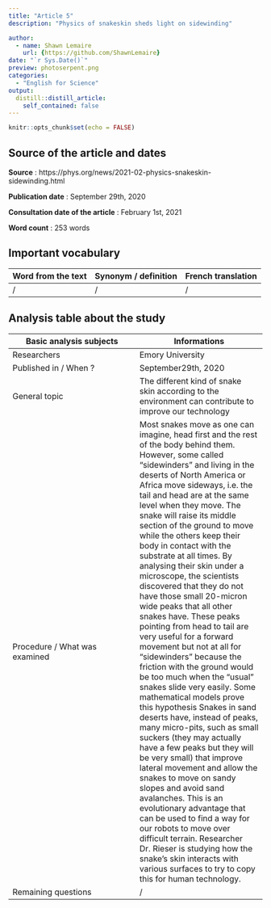 ```yaml
---
title: "Article 5"
description: "Physics of snakeskin sheds light on sidewinding"

author:
  - name: Shawn Lemaire
    url: {https://github.com/ShawnLemaire}
date: "`r Sys.Date()`"
preview: photoserpent.png
categories:
  - "English for Science"
output:
  distill::distill_article:
    self_contained: false
---
```


```r
knitr::opts_chunk$set(echo = FALSE)
```

## Source of the article and dates 
**Source** : https://phys.org/news/2021-02-physics-snakeskin-sidewinding.html

**Publication date** : September 29th, 2020

**Consultation date of the article** : February 1st, 2021

**Word count** : 253 words 

## Important vocabulary

| Word from the text | Synonym / definition | French translation |
|-----|-----|-----|
| / | / | / |

## Analysis table about the study

| Basic analysis subjects | Informations |
|-----|-----|
| Researchers | Emory University |
| Published in / When ? | September29th, 2020 |
| General topic | The different kind of snake skin according to the environment can contribute to improve our technology |
| Procedure / What was examined | Most snakes move as one can imagine, head first and the rest of the body behind them. However, some called "sidewinders" and living in the deserts of North America or Africa move sideways, i.e. the tail and head are at the same level when they move. The snake will raise its middle section of the ground to move while the others keep their body in contact with the substrate at all times. By analysing their skin under a microscope, the scientists discovered that they do not have those small 20-micron wide peaks that all other snakes have. These peaks pointing from head to tail are very useful for a forward movement but not at all for "sidewinders" because the friction with the ground would be too much when the "usual" snakes slide very easily. Some mathematical models prove this hypothesis Snakes in sand deserts have, instead of peaks, many micro-pits, such as small suckers (they may actually have a few peaks but they will be very small) that improve lateral movement and allow the snakes to move on sandy slopes and avoid sand avalanches. This is an evolutionary advantage that can be used to find a way for our robots to move over difficult terrain. Researcher Dr. Rieser is studying how the snake's skin interacts with various surfaces to try to copy this for human technology. |
| Remaining questions | / |












